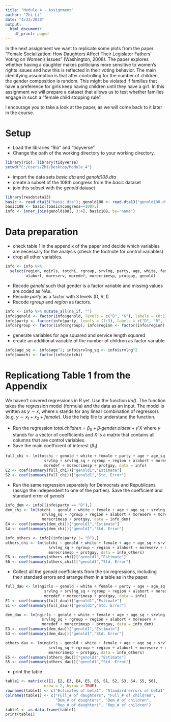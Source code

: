 ---
title: "Module 4 - Assignment"
author: "Zhi Li"
date: "4/23/2020"
output:
  html_document:
    df_print: paged
---

In the next assignment we want to replicate some plots from the paper "Female Socialization: How Daughters Affect Their Legislator Fathers' Voting on Women's Issues" (Washington, 2008). The paper explores whether having a daughter makes politicians more sensitive to women's rights issues and how this is reflected in their voting behavior. The main identifying assumption is that after controlling for the number of children, the gender composition is random. This might be violated if families that have a preference for girls keep having children until they have a girl. In this assignment we will prepare a dataset that allows us to test whether families engage in such a "female child stopping rule".

I encourage you to take a look at the paper, as we will come back to it later in the course. 

# Setup

* Load the libraries "Rio" and "tidyverse"
* Change the path of the working directory to your working directory.

```{r, message=FALSE}
library(rio); library(tidyverse)
setwd("C:/Users/Zhi/Desktop/Module_4")
```

* import the data sets *basic.dta* and *genold108.dta*
* create a subset of the 108th congress from the *basic* dataset
* join this subset with the *genold* dataset

```{r, message=FALSE}
library(readstata13)
basic <- read.dta13("basic.dta"); genold108 <- read.dta13("genold108.dta")
basic108 <- basic[(basic$congress==108),]
info <- inner_join(genold108[, 3:4], basic108, by="name")
```


# Data preparation

* check table 1 in the appendix of the paper and decide which variables are necessary for the analysis (check the footnote for control variables)
* drop all other variables.

```{r, message=FALSE}
info <- info %>%
  select(region, ngirls, totchi, rgroup, srvlng, party, age, white, female,
         alabort, moreserv, moredef, morecrimesp, protgay, genold)
```

* Recode *genold* such that gender is a factor variable and missing values are coded as NAs.
* Recode *party* as a factor with 3 levels (D, R, I)
* Recode *rgroup* and *region* as factors.

```{r, message=FALSE}
info <- info %>% mutate_all(na_if, "")
info$genold <- factor(info$genold, levels = c("B", "G"), labels = (0:1))
info$party <- factor(info$party, levels = (1:3), labels = c("D", "R", "I"))
info$rgroup <- factor(info$rgroup); info$region <- factor(info$region)
```

* generate variables for age squared and service length squared
* create an additional variable of the number of children as factor variable

```{r, message=FALSE}
info$age_sq <- info$age^2; info$srvlng_sq <- info$srvlng^2
info$numchi <- factor(info$totchi)
```


# Replicationg Table 1 from the Appendix

We haven't covered regressions in R yet. Use the function *lm()*. The function takes the regression model (formula) and the data as an input. The model is written as $y \sim x$, where $x$ stands for any linear combination of regressors (e.g. $y \sim x_1 + x_2 + female$). Use the help file to understand the function.

* Run the regression $total.children = \beta_0 + \beta_1 gender.oldest + \gamma'X$ where $\gamma$ stands for a vector of coefficients and $X$ is a matrix that contains all columns that are control variables.\footnote{This is just a short notation instead of writing the full model with all control variables $totchi = \beta_0 + \beta_1 genold + \gamma_1 age + \gamma_2 age^2 + \gamma_3 Democrat + ... + \epsilon$ which quickly gets out of hand for large models.}
* Save the main coefficient of interest ($\beta_1$)

```{r, message=FALSE}
full_chi <- lm(totchi ~ genold + white + female + party + age + age_sq +
                 srvlng + srvlng_sq + rgroup + region + alabort + moreserv +
                 moredef + morecrimesp + protgay, data = info)
E2 <- coef(summary(full_chi))["genold1","Estimate"]
S2 <- coef(summary(full_chi))["genold1","Std. Error"]
```

* Run the same regression separately for Democrats and Republicans (assign the independent to one of the parties). Save the coefficient and standard error of *genold*

```{r, message=FALSE}
info_dem <- info[(info$party == "D"),]
dem_chi <- lm(totchi ~ genold + white + female + age + age_sq + srvlng +
                srvlng_sq + rgroup + region + alabort + moreserv + moredef +
                morecrimesp + protgay, data = info_dem)
E4 <- coef(summary(dem_chi))["genold1","Estimate"]
S4 <- coef(summary(dem_chi))["genold1","Std. Error"]

info_others <- info[(info$party != "D"),]
others_chi <- lm(totchi ~ genold + white + female + age + age_sq + srvlng +
                   srvlng_sq + rgroup + region + alabort + moreserv + moredef +
                   morecrimesp + protgay, data = info_others)
E6 <- coef(summary(others_chi))["genold1","Estimate"]
S6 <- coef(summary(others_chi))["genold1","Std. Error"]
```

* Collect all the *genold* coefficients from the six regressions, including their standard errors and arrange them in a table as in the paper.

```{r, message=FALSE}
full_dau <- lm(ngirls ~ genold + white + female + party + age + age_sq +
                 srvlng + srvlng_sq + rgroup + region + alabort + moreserv +
                 moredef + morecrimesp + protgay, data = info)
E1 <- coef(summary(full_dau))["genold1","Estimate"]
S1 <- coef(summary(full_dau))["genold1","Std. Error"]

dem_dau <- lm(ngirls ~ genold + white + female + age + age_sq + srvlng +
                srvlng_sq + rgroup + region + alabort + moreserv +
                moredef + morecrimesp + protgay, data = info_dem)
E3 <- coef(summary(dem_dau))["genold1","Estimate"]
S3 <- coef(summary(dem_dau))["genold1","Std. Error"]

others_dau <- lm(ngirls ~ genold + white + female + age + age_sq + srvlng +
                   srvlng_sq + rgroup + region + alabort + moreserv + moredef +
                   morecrimesp + protgay, data = info_others)
E5 <- coef(summary(others_dau))["genold1","Estimate"]
S5 <- coef(summary(others_dau))["genold1","Std. Error"]
```

* print the table

```{r, message=FALSE}
table1 <- matrix(c(E1, E2, E3, E4, E5, E6, S1, S2, S3, S4, S5, S6),
                 nrow = 2, byrow = TRUE)
rownames(table1) <- c("Estimates of beta1", "Standard errors of beta1")
colnames(table1) <- c("Full_# of daughters", "Full_# of children",
                      "Dem_# of daughters", "Dem_# of children",
                      "Rep_# of daughters", "Rep_# of children")
table1 <- as.data.frame(table1)
print(table1)
```